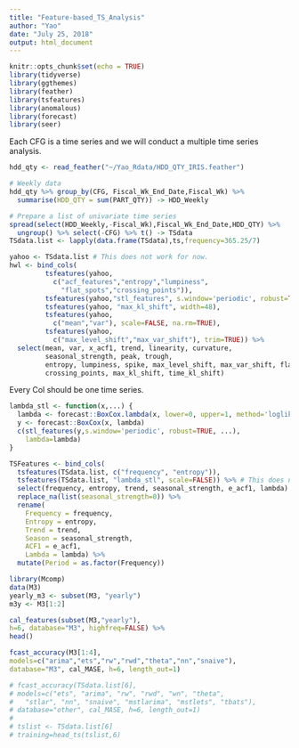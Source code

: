 ```yaml
---
title: "Feature-based_TS_Analysis"
author: "Yao"
date: "July 25, 2018"
output: html_document
---
```


```r
knitr::opts_chunk$set(echo = TRUE)
library(tidyverse)
library(ggthemes)
library(feather)
library(tsfeatures)
library(anomalous)
library(forecast)
library(seer)
```
Each CFG is a time series and we will conduct a multiple time series analysis.

```r
hdd_qty <- read_feather("~/Yao_Rdata/HDD_QTY_IRIS.feather")

# Weekly data
hdd_qty %>% group_by(CFG, Fiscal_Wk_End_Date,Fiscal_Wk) %>%
  summarise(HDD_QTY = sum(PART_QTY)) -> HDD_Weekly

# Prepare a list of univariate time series
spread(select(HDD_Weekly,-Fiscal_Wk),Fiscal_Wk_End_Date,HDD_QTY) %>%
  ungroup() %>% select(-CFG) %>% t() -> TSdata
TSdata.list <- lapply(data.frame(TSdata),ts,frequency=365.25/7)
```

```r
yahoo <- TSdata.list # This does not work for now.
hwl <- bind_cols(
         tsfeatures(yahoo,
           c("acf_features","entropy","lumpiness",
             "flat_spots","crossing_points")),
         tsfeatures(yahoo,"stl_features", s.window='periodic', robust=TRUE),
         tsfeatures(yahoo, "max_kl_shift", width=48),
         tsfeatures(yahoo,
           c("mean","var"), scale=FALSE, na.rm=TRUE),
         tsfeatures(yahoo,
           c("max_level_shift","max_var_shift"), trim=TRUE)) %>%
  select(mean, var, x_acf1, trend, linearity, curvature, 
         seasonal_strength, peak, trough,
         entropy, lumpiness, spike, max_level_shift, max_var_shift, flat_spots,
         crossing_points, max_kl_shift, time_kl_shift)
```

Every Col should be one time series.

```r
lambda_stl <- function(x,...) {
  lambda <- forecast::BoxCox.lambda(x, lower=0, upper=1, method='loglik')
  y <- forecast::BoxCox(x, lambda)
  c(stl_features(y,s.window='periodic', robust=TRUE, ...),
    lambda=lambda)
}

TSFeatures <- bind_cols(
  tsfeatures(TSdata.list, c("frequency", "entropy")),
  tsfeatures(TSdata.list, "lambda_stl", scale=FALSE)) %>% # This does not work for now.
  select(frequency, entropy, trend, seasonal_strength, e_acf1, lambda) %>%
  replace_na(list(seasonal_strength=0)) %>%
  rename(
    Frequency = frequency,
    Entropy = entropy,
    Trend = trend,
    Season = seasonal_strength,
    ACF1 = e_acf1,
    Lambda = lambda) %>%
  mutate(Period = as.factor(Frequency))
```

```r
library(Mcomp)
data(M3)
yearly_m3 <- subset(M3, "yearly")
m3y <- M3[1:2]

cal_features(subset(M3,"yearly"),
h=6, database="M3", highfreq=FALSE) %>%
head()
```

```r
fcast_accuracy(M3[1:4],
models=c("arima","ets","rw","rwd","theta","nn","snaive"),
database="M3", cal_MASE, h=6, length_out=1)

# fcast_accuracy(TSdata.list[6],
# models=c("ets", "arima", "rw", "rwd", "wn", "theta",
#   "stlar", "nn", "snaive", "mstlarima", "mstlets", "tbats"),
# database="other", cal_MASE, h=6, length_out=1)
# 
# tslist <- TSdata.list[6]
# training=head_ts(tslist,6)
```


